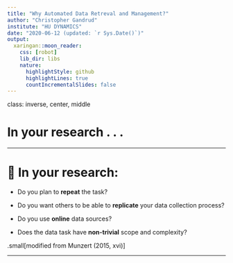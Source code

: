 ```yaml
---
title: "Why Automated Data Retreval and Management?"
author: "Christopher Gandrud"
institute: "HU DYNAMICS"
date: "2020-06-12 (updated: `r Sys.Date()`)"
output:
  xaringan::moon_reader:
    css: [robot]
    lib_dir: libs
    nature:
      highlightStyle: github
      highlightLines: true
      countIncrementalSlides: false
---
```


class: inverse, center, middle

# In your research . . .

---

# 🤔 In your research:

- Do you plan to **repeat** the task?

- Do you want others to be able to **replicate** your data collection process?

- Do you use **online** data sources?

- Does the data task have **non-trivial** scope and complexity?


.small[modified from Munzert (2015, xvi)]

---